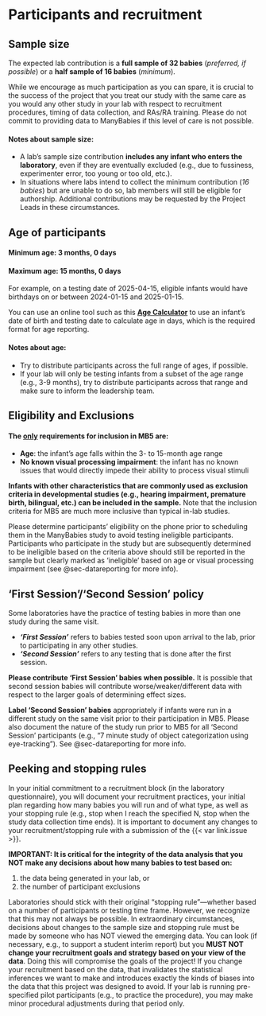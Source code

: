 # Participants and recruitment {#sec-participants}

## Sample size

The expected lab contribution is a **full sample of 32 babies** (*preferred, if possible*) or a **half sample of 16 babies** (*minimum*).

While we encourage as much participation as you can spare, it is crucial to the success of the project that you treat our study with the same care as you would any other study in your lab with respect to recruitment procedures, timing of data collection, and RAs/RA training. Please do not commit to providing data to ManyBabies if this level of care is not possible.

#### Notes about sample size:

-   A lab’s sample size contribution **includes any infant who enters the laboratory**, even if they are eventually excluded (e.g., due to fussiness, experimenter error, too young or too old, etc.).
-   In situations where labs intend to collect the minimum contribution (*16 babies*) but are unable to do so, lab members will still be eligible for authorship. Additional contributions may be requested by the Project Leads in these circumstances.

## Age of participants

#### **Minimum age:** 3 months, 0 days

#### **Maximum age:** 15 months, 0 days

For example, on a testing date of 2025-04-15, eligible infants would have birthdays on or between 2024-01-15 and 2025-01-15. <br>

You can use an online tool such as this <a href="https://www.calculator.net/age-calculator.html" target="_blank"><b>Age Calculator</b></a> to use an infant's date of birth and testing date to calculate age in days, which is the required format for age reporting.

#### Notes about age:

-   Try to distribute participants across the full range of ages, if possible.
-   If your lab will only be testing infants from a subset of the age range (e.g., 3-9 months), try to distribute participants across that range and make sure to inform the leadership team.

## Eligibility and Exclusions

#### The <u>**only**</u> requirements for inclusion in MB5 are:

-   **Age**: the infant's age falls within the 3- to 15-month age range
-   **No known visual processing impairment**: the infant has no known issues that would directly impede their ability to process visual stimuli

**Infants with other characteristics that are commonly used as exclusion criteria in developmental studies (e.g., hearing impairment, premature birth, bilingual, etc.) can be included in the sample.** Note that the inclusion criteria for MB5 are much more inclusive than typical in-lab studies.

Please determine participants’ eligibility on the phone prior to scheduling them in the ManyBabies study to avoid testing ineligible participants. Participants who participate in the study but are subsequently determined to be ineligible based on the criteria above should still be reported in the sample but clearly marked as 'ineligible' based on age or visual processing impairment (see @sec-datareporting for more info).

## 'First Session'/'Second Session' policy

Some laboratories have the practice of testing babies in more than one study during the same visit.

-   ***‘First Session’*** refers to babies tested soon upon arrival to the lab, prior to participating in any other studies.
-   ***‘Second Session’*** refers to any testing that is done after the first session. 

**Please contribute ‘First Session’ babies when possible.** It is possible that second session babies will contribute worse/weaker/different data with respect to the larger goals of determining effect sizes.

**Label ‘Second Session’ babies** appropriately if infants were run in a different study on the same visit prior to their participation in MB5. Please also document the nature of the study run prior to MB5 for all ‘Second Session’ participants (e.g., “7 minute study of object categorization using eye-tracking”). See @sec-datareporting for more info.


## Peeking and stopping rules

In your initial commitment to a recruitment block (in the laboratory questionnaire), you will document your recruitment practices, your initial plan regarding how many babies you will run and of what type, as well as your stopping rule (e.g., stop when I reach the specified N, stop when the study data collection time ends). It is important to document any changes to your recruitment/stopping rule with a submission of the {{< var link.issue >}}.

**IMPORTANT: It is critical for the integrity of the data analysis that you NOT make any decisions about how many babies to test based on:**

1.  the data being generated in your lab, or
2.  the number of participant exclusions 

Laboratories should stick with their original “stopping rule”---whether based on a number of participants or testing time frame. However, we recognize that this may not always be possible. In extraordinary circumstances, decisions about changes to the sample size and stopping rule must be made by someone who has NOT viewed the emerging data. You can look (if necessary, e.g., to support a student interim report) but you **MUST NOT change your recruitment goals and strategy based on your view of the data**. Doing this will compromise the goals of the project! If you change your recruitment based on the data, that invalidates the statistical inferences we want to make and introduces exactly the kinds of biases into the data that this project was designed to avoid. If your lab is running pre-specified pilot participants (e.g., to practice the procedure), you may make minor procedural adjustments during that period only.
